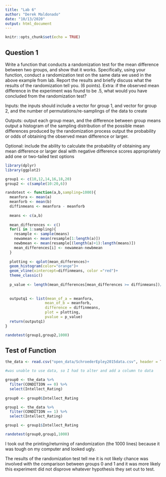 ```yaml
---
title: "Lab 6"
author: "Derek Maldonado"
date: "10/13/2020"
output: html_document
---
```


```r
knitr::opts_chunk$set(echo = TRUE)
```

## Question 1
Write a function that conducts a randomization test for the mean difference between two groups, and show that it works. Specifically, using your function, conduct a randomization test on the same data we used in the above example from lab. Report the results and briefly discuss what the results of the randomization tell you. (6 points). Extra: if the observed mean difference in the experiment was found to be .5, what would you have concluded from the randomization test?

Inputs: the inputs should include a vector for group 1, and vector for group 2, and the number of permutations/re-samplings of the data to create

Outputs: 
output each group mean, and the difference between group means
output a histogram of the sampling distribution of the possible mean differences produced by the randomization process
output the probability or odds of obtaining the observed mean difference or larger.

Optional:
include the ability to calculate the probability of obtaining any mean difference or larger
deal with negative difference scores appropriately
add one or two-tailed test options

```r
library(dplyr)
library(ggplot2)

group1 <- c(10,12,14,16,18,20)
group2 <- c(sample(10:20,6))

randotest <- function(a,b,sampling=1000){
  meanfora <- mean(a)
  meanforb <- mean(b)
  diffinmeans <- meanfora - meanforb
  
  means <- c(a,b)
  
  mean_differences <- c()
  for(i in 1:sampling){
    resample <- sample(means)
    newamean <- mean(resample[1:length(a)])
    newbmean <- mean(resample[(length(a)+1):length(means)])
    mean_differences[i] <- newamean-newbmean
  }
  
  plotting <- qplot(mean_differences)+
  geom_histogram(color="orange")+
  geom_vline(xintercept=diffinmeans, color ="red")+
  theme_classic()
  
  p_value <- length(mean_differences[mean_differences >= diffinmeans])/length(sampling)
 
  
  outputq1 <- list(mean_of_a = meanfora,
                  mean_of_b = meanforb,
                  difference = diffinmeans,
                  plot = plotting,
                  pvalue = p_value)
  return(outputq1)
}

randotest(group1,group2,1000)

```


## Test of Function

```r
the_data <- read.csv("open_data/SchroederEpley2015data.csv", header = TRUE)

#was unable to use data, so I had to alter and add a column to data

group0 <- the_data %>%
  filter(CONDITION == 0) %>%
  select(Intellect_Rating)
  
group0 <- group0$Intellect_Rating

group1 <- the_data %>%
  filter(CONDITION == 1) %>%
  select(Intellect_Rating)

group1 <- group1$Intellect_Rating

randotest(group0,group1,1000)

```


I took out the printing/returning of randomization (the 1000 lines) because it was tough on my computer and looked ugly.

The results of the randomization test tell me it is not likely chance was involved with the comparison between groups 0 and 1 and it was more likely this experiment did not disprove whatever hypothesis they set out to test.